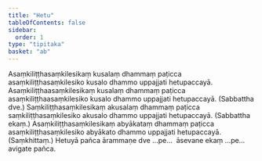 ```yaml
---
title: "Hetu"
tableOfContents: false
sidebar:
  order: 1
type: "tipitaka"
basket: "ab"
---
```



<DynamicBreadcrumb />

<Division number="10">

<Paragraph number="328">
Asaṃkiliṭṭhasaṃkilesikaṃ kusalaṃ dhammaṃ paṭicca asaṃkiliṭṭhasaṃkilesiko kusalo dhammo uppajjati hetupaccayā.
</Paragraph>

<Paragraph number="329">
Asaṃkiliṭṭhaasaṃkilesikaṃ kusalaṃ dhammaṃ paṭicca asaṃkiliṭṭhaasaṃkilesiko kusalo dhammo uppajjati hetupaccayā. (Sabbattha dve.)
</Paragraph>

<Paragraph number="330">
Saṃkiliṭṭhasaṃkilesikaṃ akusalaṃ dhammaṃ paṭicca saṃkiliṭṭhasaṃkilesiko akusalo dhammo uppajjati hetupaccayā. (Sabbattha ekaṃ.)
</Paragraph>

<Paragraph number="331">
Asaṃkiliṭṭhasaṃkilesikaṃ abyākataṃ dhammaṃ paṭicca asaṃkiliṭṭhasaṃkilesiko abyākato dhammo uppajjati hetupaccayā. (Saṃkhittaṃ.)
</Paragraph>

<Paragraph number="332">
Hetuyā pañca ārammaṇe dve …pe…  āsevane ekaṃ …pe…  avigate pañca.
</Paragraph>
</Division>